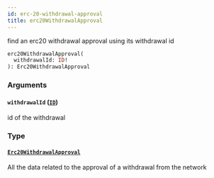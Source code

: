 ```yaml
---
id: erc-20-withdrawal-approval
title: erc20WithdrawalApproval
---
```



find an erc20 withdrawal approval using its withdrawal id

```graphql
erc20WithdrawalApproval(
  withdrawalId: ID!
): Erc20WithdrawalApproval
```


### Arguments

#### `withdrawalId` ([`ID`](/docs/mainnet/graphql/scalars/id))

id of the withdrawal


### Type

#### [`Erc20WithdrawalApproval`](/docs/mainnet/graphql/objects/erc-20-withdrawal-approval) 

All the data related to the approval of a withdrawal from the network




